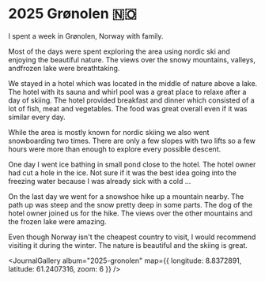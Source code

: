 # 2025 Grønolen 🇳🇴

<JournalDate startDate="2025-01-31" endDate="2025-02-09" />

I spent a week in Grønolen, Norway with family. 

Most of the days were spent exploring the area using nordic ski and enjoying the beautiful nature. The views over the snowy mountains, valleys, andfrozen lake were breathtaking.

We stayed in a hotel which was located in the middle of nature above a lake. The hotel with its sauna and whirl pool was a great place to relaxe after a day of skiing.
The hotel provided breakfast and dinner which consisted of a lot of fish, meat and vegetables. The food was great overall even if it was similar every day.

While the area is mostly known for nordic skiing we also went snowboarding two times. 
There are only a few slopes with two lifts so a few hours were more than enough to explore every possible descent.

One day I went ice bathing in small pond close to the hotel. The hotel owner had cut a hole in the ice. 
Not sure if it was the best idea going into the freezing water because I was already sick with a cold ...

On the last day we went for a snowshoe hike up a mountain nearby. The path up was steep and the snow pretty deep in some parts. 
The dog of the hotel owner joined us for the hike. The views over the other mountains and the frozen lake were amazing.

Even though Norway isn't the cheapest country to visit, I would recommend visiting it during the winter. The nature is beautiful and the skiing is great.

<JournalGallery album="2025-gronolen" map={{ longitude: 8.8372891, latitude: 61.2407316, zoom: 6 }} />

<OtherJournals current="2025-gronolen" />
